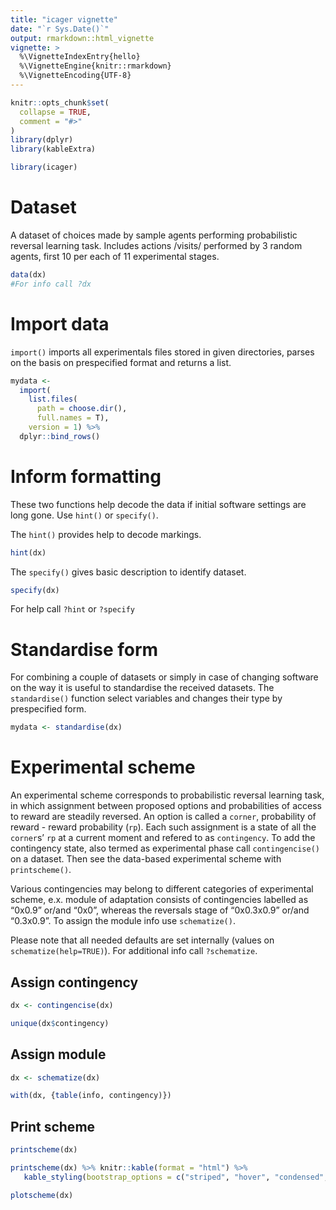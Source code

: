 ```yaml
---
title: "icager vignette"
date: "`r Sys.Date()`"
output: rmarkdown::html_vignette
vignette: >
  %\VignetteIndexEntry{hello}
  %\VignetteEngine{knitr::rmarkdown}
  %\VignetteEncoding{UTF-8}
---
```


```r
knitr::opts_chunk$set(
  collapse = TRUE,
  comment = "#>"
)
library(dplyr)
library(kableExtra)
```

```r
library(icager)
```

# Dataset

A dataset of choices made by sample agents performing probabilistic reversal learning task. Includes actions /visits/ performed by 3 random agents, first 10 per each of 11 experimental stages.


```r
data(dx)
#For info call ?dx
```

# Import data

`import()` imports all experimentals files stored in given directories, parses on the basis on prespecified format and returns a list.

```r
mydata <- 
  import(
    list.files(
      path = choose.dir(),
      full.names = T), 
    version = 1) %>% 
  dplyr::bind_rows()
```

# Inform formatting

These two functions help decode the data if initial software settings
are long gone. Use `hint()` or `specify()`.

The `hint()` provides help to decode markings.

```r
hint(dx)
```

The `specify()` gives basic description to identify dataset.

```r
specify(dx)
```

For help call `?hint` or `?specify`

# Standardise form

For combining a couple of datasets or simply in case of changing software on the way it is useful to standardise the received datasets. The `standardise()` function select variables and changes their type by prespecified form.

```r
mydata <- standardise(dx)
```

# Experimental scheme

An experimental scheme corresponds to probabilistic reversal learning task, in which assignment between proposed options and probabilities of access to reward are steadily reversed. An option is called a `corner`, probability of reward - reward probability (`rp`).
Each such assignment is a state of all the `corner`s' `rp` at a current moment and refered to as `contingency`. To add the contingency state, also termed as experimental phase call `contingencise()` on a dataset. Then see the data-based experimental scheme with `printscheme()`. 

Various contingencies may belong to different categories of experimental scheme, e.x. module of adaptation consists of contingencies labelled as "0x0.9" or/and "0x0", whereas the reversals stage of "0x0.3x0.9" or/and "0.3x0.9". To assign the module info use `schematize()`.

Please note that all needed defaults are set internally (values on `schematize(help=TRUE)`). For additional info call `?schematize`.

## Assign contingency

```r
dx <- contingencise(dx)
```

```r
unique(dx$contingency)
```

## Assign module

```r
dx <- schematize(dx)
```

```r
with(dx, {table(info, contingency)})
```

## Print scheme

```r
printscheme(dx)
```

```r
printscheme(dx) %>% knitr::kable(format = "html") %>%
   kable_styling(bootstrap_options = c("striped", "hover", "condensed", "responsive"))
```

```r
plotscheme(dx)
```
